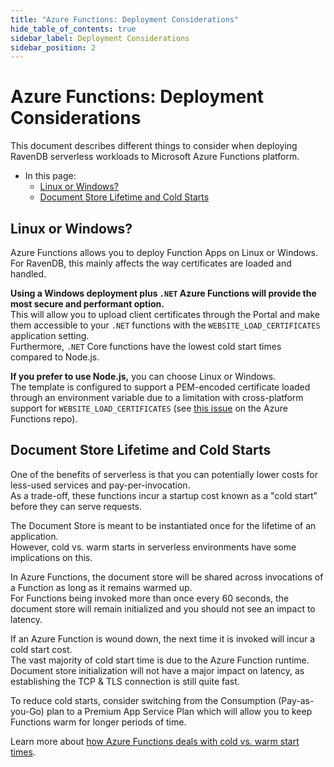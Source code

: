 ```yaml
---
title: "Azure Functions: Deployment Considerations"
hide_table_of_contents: true
sidebar_label: Deployment Considerations
sidebar_position: 2
---
```



# Azure Functions: Deployment Considerations
<Admonition type="note" title="">

This document describes different things to consider when deploying RavenDB 
serverless workloads to Microsoft Azure Functions platform.  

* In this page: 
    * [Linux or Windows?](../../../start/guides/azure-functions/deployment.mdx#linux-or-windows?)  
    * [Document Store Lifetime and Cold Starts](../../../start/guides/azure-functions/deployment.mdx#document-store-lifetime-and-cold-starts)  

</Admonition>

## Linux or Windows?

Azure Functions allows you to deploy Function Apps on Linux or Windows. For RavenDB, this mainly 
affects the way certificates are loaded and handled.  

**Using a Windows deployment plus `.NET` Azure Functions will provide the most secure and performant option.**  
This will allow you to upload client certificates through the Portal and make them accessible to your `.NET` 
functions with the `WEBSITE_LOAD_CERTIFICATES` application setting.  
Furthermore, `.NET` Core functions have the lowest cold start times compared to Node.js.  

**If you prefer to use Node.js,** you can choose Linux or Windows.  
The template is configured to support a PEM-encoded certificate loaded through an environment 
variable due to a limitation with cross-platform support for `WEBSITE_LOAD_CERTIFICATES` (see 
[this issue][ms-issue-linux-certs-unsupported] on the Azure Functions repo).  



## Document Store Lifetime and Cold Starts

One of the benefits of serverless is that you can potentially lower costs for less-used services 
and pay-per-invocation.  
As a trade-off, these functions incur a startup cost known as a "cold start" before they can serve requests.  

The Document Store is meant to be instantiated once for the lifetime of an application.  
However, cold vs. warm starts in serverless environments have some implications on this.  

In Azure Functions, the document store will be shared across invocations of a Function as 
long as it remains warmed up.  
For Functions being invoked more than once every 60 seconds, the document store will remain 
initialized and you should not see an impact to latency.  

If an Azure Function is wound down, the next time it is invoked will incur a cold start cost.  
The vast majority of cold start time is due to the Azure Function runtime. Document store initialization 
will not have a major impact on latency, as establishing the TCP & TLS connection is still quite fast.  

To reduce cold starts, consider switching from the Consumption (Pay-as-you-Go) plan to a Premium App 
Service Plan which will allow you to keep Functions warm for longer periods of time.  

Learn more about [how Azure Functions deals with cold vs. warm start times][az-func-cold-warm].  



[az-func-cold-warm]: https://azure.microsoft.com/en-us/blog/understanding-serverless-cold-start/
[ms-issue-linux-certs-unsupported]: https://github.com/Azure/Azure-Functions/issues/1644
